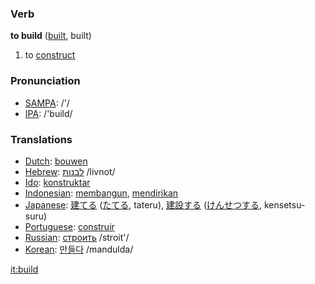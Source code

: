 === Verb ===

'''to build''' ([[built]], built)

# to [[construct]] 

=== Pronunciation ===
*[[w:SAMPA|SAMPA]]: /'/
*[[w:IPA|IPA]]: /'build/

=== Translations ===
*[[Dutch]]: [[bouwen]]
*[[Hebrew]]: [[:he:לבנות|לבנות]] /livnot/
*[[Ido]]: [[konstruktar]]
*[[Indonesian]]: [[bangun|membangun]], [[diri|mendirikan]]
*[[Japanese]]: [[建てる]] ([[たてる]], tateru), [[建設]]する ([[けんせつ]]する, kensetsu-suru)
*[[Portuguese]]: [[construir]]
*[[Russian]]: [[:ru:строить|строить]] /stroit'/
*[[Korean]]: [[만들다]] /mandulda/

[[it:build]]